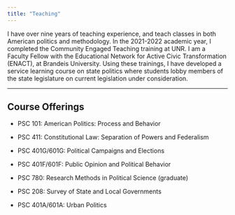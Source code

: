 ```yaml
---
title: "Teaching"
---
```


I have over nine years of teaching experience, and teach classes in both American politics and methodology. In the 2021-2022 academic year, I completed the Community Engaged Teaching training at UNR. I am a Faculty Fellow with the Educational Network for Active Civic Transformation (ENACT), at Brandeis University. Using these trainings, I have developed a service learning course on state politics where students lobby members of the state legislature on current legislation under consideration.

------------------------------------------------------------------------

## Course Offerings

-   PSC 101: American Politics: Process and Behavior

-   PSC 411: Constitutional Law: Separation of Powers and Federalism

-   PSC 401G/601G: Political Campaigns and Elections

-   PSC 401F/601F: Public Opinion and Political Behavior

-   PSC 780: Research Methods in Political Science (graduate)

-   PSC 208: Survey of State and Local Governments

-   PSC 401A/601A: Urban Politics
